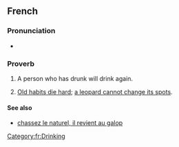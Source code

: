 ==French==

===Pronunciation===
* {{fr-IPA}}

===Proverb===
{{fr-phrase|head=[[qui]] [[avoir|a]] [[bu]] [[boire|boira]]}}

# A person who has drunk will drink again.
# {{lb|fr|figuratively}} [[old habits die hard|Old habits die hard]]; [[a leopard cannot change its spots]].

====See also====
* [[chassez le naturel, il revient au galop]]

[[Category:fr:Drinking]]